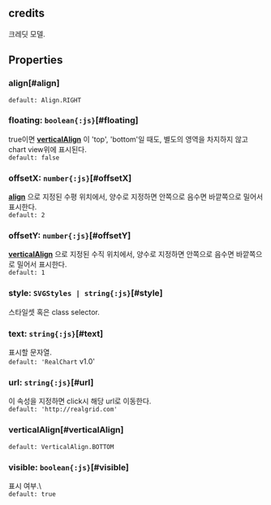 ## credits
크레딧 모델.
## Properties

### align[#align]


`default: Align.RIGHT`  

### floating: `boolean{:js}`[#floating]
true이면  **[verticalAlign](#verticalAlign)** 이 'top', 'bottom'일 때도,
별도의 영역을 차지하지 않고 chart view위에 표시된다.  
`default: false`  

### offsetX: `number{:js}`[#offsetX]
**[align](#align)** 으로 지정된 수평 위치에서, 양수로 지정하면 안쪽으로 음수면 바깥쪽으로 밀어서 표시한다.  
`default: 2`  

### offsetY: `number{:js}`[#offsetY]
**[verticalAlign](#verticalAlign)** 으로 지정된 수직 위치에서, 양수로 지정하면 안쪽으로 음수면 바깥쪽으로 밀어서 표시한다.  
`default: 1`  

### style: `SVGStyles | string{:js}`[#style]
스타일셋 혹은 class selector.  

### text: `string{:js}`[#text]
표시할 문자열.  
`default: 'RealChart` v1.0' 

### url: `string{:js}`[#url]
이 속성을 지정하면 click시 해당 url로 이동한다.  
`default: 'http://realgrid.com'`  

### verticalAlign[#verticalAlign]


`default: VerticalAlign.BOTTOM`  

### visible: `boolean{:js}`[#visible]
표시 여부.\  
`default: true`  
